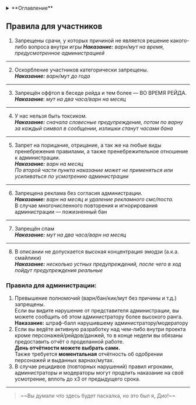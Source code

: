 
<details>
    <summary> **Оглавление** </summary>

    %toc%
</details>

## Правила для участников

1. Запрещены срачи, у которых причиной не является решение какого-либо вопроса внутри игры
_**Наказание:** варн/мут на время, предусмотренное администрацией_

---


2. Оскорбление участников категорически запрещены.  
_**Наказание:** варн/мут до года_

---

3. Запрещён оффтоп в беседе рейда и тем более — ВО ВРЕМЯ РЕЙДА.  
_**Наказание**: мут на два часа/варн на месяц_

---

4. У нас нельзя быть токсиком.  
_**Наказание:** сначала словесные предупреждения, потом по варну за каждый символ в сообщении, излишки станут часами бана_

---

5. Запрет на порицание, отрицание, а так же на любые виды пренебрежения 
правилами, а также пренебрежительное отношение к администрации.  
_**Наказание:** варн на месяц_  
_По второй части пункта наказание может не применяться или усиливаться по усмотрению администрации_

---

6. Запрещена реклама без согласия администрации.  
_**Наказание:** варн на месяц и удаление рекламного смс/поста._  
В случае многочисленного повторения и игнорирования администрации — пожизненный бан

---

7. Запрещён спам  
_**Наказание:** мут на два часа/варн на месяц_

---

8. В описании не допускается высокая концентрация эмодзи (а.к.а. смайлики)  
_**Наказание:** несколько устных предупреждений, после чего в ход пойдут предупреждения реальные_

### Правила для администрации:

1. Превышение полномочий (варн/бан/кик/мут без причины и т.д.) запрещены.  
Если вы видите нарушение от представителя администрации, вы можете сообщить об этом администратору более высокого ранга.  
**Наказание:** штраф-балл нарушившему администратору/модератору
2. Если вы ведёте активную разработку над чем-либо внутри проекта кроме персонажей/рейдов/данжей,
то в конце недели вы обязаны предоставить отчёт о проделанной работе.  
**День отчётности можете выбрать сами.**  
Также требуется **моментальная** отчётность об одобрении персонажей и выданных варнах/мутах.
3. В случае рецидивов (повторных нарушений) правил игроками, администраторы и модераторы могут продлить наказание на своё усмотрение, вплоть до х3 от предыдущего срока.

---

<blockquote className={'td-quote'}>~~Вы думали что здесь будет пасхалка, но это был я, Дио!~~</blockquote>

